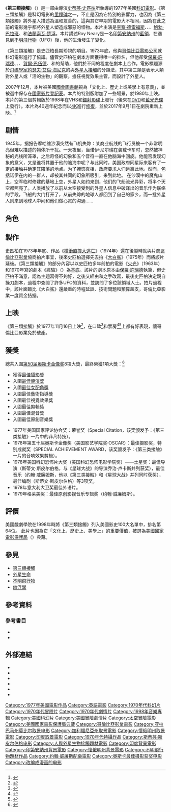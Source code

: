 {{expand language|1=en|page=|time=2019-12-27T13:59:30+00:00}}
{{noteTA
|G1=Show
|1=zh-hans:印地安納瓊斯：水晶骷髏王國;zh-hk:奪寶奇兵之水晶骷髏國;zh-tw:印地安納瓊斯：水晶骷髏王國;
|2=zh-hk:法蘭索瓦·杜魯福; zh-tw:法蘭索瓦·楚浮; zh-cn:弗朗索瓦·特吕弗;
}}
{{Otheruses|第三類接觸|subject=一部美國電影|other=人與外星生物的互動行為}}
{{Infobox Film 
| name = 第三類接觸
| original_name = ''Close Encounters of the Third Kind''
| image  = Close Encounters poster.jpg
| caption = 
| director = [[史蒂芬·史匹柏|史蒂芬·史匹柏]]
| producer = {{link-en|茱莉亞·菲利浦斯|Julia Phillips}}<br />{{link-en|麥可·菲利浦斯|Michael Phillips (producer)}}
| writer = 史蒂芬·史匹柏
| starring = [[李察·德雷福斯|李察·德雷福斯]]<br />[[法蘭索瓦·楚浮|法蘭索瓦·楚浮]]<br />{{link-en|特瑞·加爾|Teri Garr}}<br />{{link-en|梅林達·狄龍|Melinda Dillon}}
| music = [[約翰·威廉斯_(作曲家)|約翰·威廉斯]]
| cinematography = {{link-en|維爾莫斯·齊格蒙德|Vilmos Zsigmond}}
| editing = {{link-en|麥可·卡恩|Michael Kahn (film editor)}}
| studio = {{link-en|EMI Films|EMI Films}}
| distributor = [[哥倫比亞電影公司|哥倫比亞電影公司]]
| released = 1977年11月16日
| runtime = 135分鐘
| language = [[英語|英語]]
| budget = 2000萬美元
| gross  = $303,788,635
| amg_id = 
| imdb_id = tt0075860
| cn_name = 第三类接触
| hk_name = 第三類接觸
| tw_name = 第三類接觸
}}
《'''第三類接觸'''》（{{lang-en|'''''Close Encounters of the Third Kind'''''}}）是一部由導演[[史蒂芬·史匹柏|史蒂芬·史匹柏]]所執導的1977年美國[[科幻電影|科幻電影]]。《第三類接觸》是科幻電影的[[里程碑|里程碑]]之一，不止是因為它特別的影響力，也因為《第三類接觸》將外星人描述為溫和友善的，這與其它早期的電影大不相同，因為在此之前的電影幾乎都將外星人塑造成邪惡的怪物。本片主演是[[李察·德雷福斯|李察·德雷福斯]]、{{link-en|梅林達·狄龍|Melinda Dillon}}、{{link-en|特瑞·加爾|Teri Garr}}、[[鮑勃·巴拉班|鮑勃·巴拉班]]、{{link-en|卡里·加菲|Cary Guffey}}和[[法蘭索瓦·楚浮|法蘭索瓦·楚浮]]。本片講述Roy Neary是一名[[印第安納州|印第安納州]]的[[藍領|藍領]]，在遇見到[[不明飛行物|不明飛行物]]（UFO）後，他的生活發生了變化。

《第三類接觸》是史匹柏長期珍視的項目。1973年底，他與[[哥倫比亞電影公司|哥倫比亞電影公司]]就科幻電影進行了協議。儘管史匹柏在劇本方面獲得唯一的掛名，但他卻受[[保羅·許瑞德|保羅·許瑞德]]、{{link-en|約翰·希爾 (編劇家)|John Hill (screenwriter)|約翰·希爾}}、{{link-en|大衛·傑拉|David Giler}}、[[賀爾·巴伍德|賀爾·巴伍德]]、{{link-en|馬修·羅賓斯|Matthew Robbins (screenwriter)}}和{{link-en|傑裡·貝爾森|Jerry Belson}}的幫助，他們於不同的程度在劇本上合作。電影標題源於[[飛碟學|飛碟學家]][[約瑟夫·艾倫·海尼克|約瑟夫·艾倫·海尼克]]的與[[人與外星生物接觸|外星人接觸]]的分類法，其中第三類是表示人類對外星人或「活的生物」的觀察。{{link-en|道格拉斯·特蘭布|Douglas Trumbull}}擔任視覺效果主管，而{{link-en|卡羅·蘭博蒂|Carlo Rambaldi}}設計了外星人。

2007年12月，本片被美國[[國會圖書館_(美國)|國會圖書館]]視為「文化上、歷史上或美學上有意義」，並被選中保存在[[國家影片登記表|國家影片登記表]]。本片的特別版附加了一些場景，於1980年上映。本片的第三個剪輯版於1998年在VHS和[[鐳射影碟|鐳射影碟]]上發行（後來在[[DVD|DVD]]和[[藍光光碟|藍光光碟]]上發行）。本片為40週年紀念而以[[4K|4K]]進行[[數碼修復|修復]]，並於2017年9月1日在劇院重新上映。<ref>{{Cite web |url = https://finance.yahoo.com/news/apos-close-encounters-apos-returns-020800885.html |title = 'Close Encounters' returns to theaters with a 4K remaster September 1st |author = Timothy J. Seppala |date = 2017-07-27 |publisher = finance.yahoo.com |language = en |access-date = 2017-10-15 |archive-url = https://web.archive.org/web/20170803095213/https://finance.yahoo.com/news/apos-close-encounters-apos-returns-020800885.html |archive-date = 2017-08-03 |dead-url = yes }}</ref>

== 剧情 ==
1945年，据报告摩哈维沙漠突然有飞机失踪：某商业航线的飞行员被一个非常明亮但难以描述的物体所干扰。一天夜里，当诺伊·尼尔瑞在装载卡车时，忽然被神秘的光线所笼罩，之后奇怪的幻象和五个音符一直在他脑海中回旋。他能否发现幻象的意义，又是谁将其置于他的脑海中呢？与此同时，美国政府同星际来客有了一定的接触并确定其降落的地点。为了掩饰真相，政府要求人们远离此地。然而，包括诺伊在内的一群人，却被其共同的幻象所吸引，来到此地。
在沙漠中的魔鬼山上，空军临时修建的基地上空，外星人如约来到，他们的飞船流光异彩，将半个天空都照亮了。人类播放了以前从太空接受到的外星人信息中破译出的音乐作为联络的手段，飞船的大门打开了，从前失踪的地球人都回到了自己的家乡，而一批外星人则来到地球人中间和他们做心灵的沟通……

== 角色 ==

== 製作 ==

史匹柏在1973年年底、作品《[[橫衝直撞大逃亡|橫衝直撞大逃亡]]》（1974年）還在後製時就與片商[[哥倫比亞影業|哥倫比亞影業]]協商拍片事宜{{sfn|McBride|1997|p=227-229}}，後來史匹柏選擇先去拍《[[大白鯊_(電影)|大白鯊]]》（1975年）而將該片延後{{sfn|McBride|1997|p=227-229}}。《第三類接觸》的部分內容以以史匹柏多年前拍的電影《[[火光|火光]]》（1963年）和1970年寫的劇本《經驗》（{{lang|en|''Experiences''}}）為基底{{sfn|Taylor|1997|p=134-135}}。該片的劇本原本由[[保羅·許瑞德|保羅·許瑞德]]執筆，但史匹柏不滿意，認為主題寫得不夠好，之後又經由{{link-en|約翰·希爾 (編劇)|John Hill (screenwriter)|約翰·希爾}}和{{link-en|大衛·傑拉|David Giler}}之手改寫{{sfn|McBride|1997|p=260-269}}，最後史匹柏決定親自操刀劇本，過程中查閱了許多UFO的資料，並訪問了多位該領域人士{{sfn|Taylor|1997|p=137}}。拍片過程中，該片面臨比《大白鯊》還嚴重的時程延誤、技術問題{{sfn|McBride|1997|p=260-269}}和預算超支，哥倫比亞影業一度資金拮据{{sfn|McBride|1997|p=270-279}}。

==上映==

《第三類接觸》於1977年11月16日上映<ref>{{cite news|title='Close Encounters' tops $23 mil gross|date=1977-12-29|work=''[[The_Hollywood_Reporter|The Hollywood Reporter]]''|page=1}}</ref>，在口碑{{sfn|Taylor|1997|p=144-145}}<ref>{{cite web |url=https://www.rottentomatoes.com/m/close_encounters_of_the_third_kind |title=Close Encounters of the Third Kind |publisher=Fandango Media |work=Rotten Tomatoes |accessdate=2019-11-17 |archive-url=https://web.archive.org/web/20190430075206/https://www.rottentomatoes.com/m/close_encounters_of_the_third_kind/ |archive-date=2019-04-30 |dead-url=no }}</ref>和票房<ref>{{cite web | url = http://www.boxofficemojo.com/movies/?id=closeencountersofthethirdkind.htm | title = Close Encounters of the Third Kind | website = [[Box_Office_Mojo|Box Office Mojo]] | accessdate = 2008-09-12 | archive-url = https://web.archive.org/web/20181106180101/https://www.boxofficemojo.com/movies/?id=closeencountersofthethirdkind.htm | archive-date = 2018-11-06 | dead-url = no }}</ref><ref>{{cite magazine|magazine=''[[綜藝_(雜誌)|Variety]]''|date=1983-04-13|page=3|title='Tootsie' Windfall}}</ref>上都有好表現，讓哥倫比亞影業免於破產{{sfn|Taylor|1997|p=33}}。

== 獲獎 ==
總共入圍[[第50届奥斯卡金像奖|第50届奥斯卡金像奖]]8項大獎，最終榮獲1項大獎：<ref name="Oscars1978">{{Cite web |url=http://www.oscars.org/oscars/ceremonies/1978 |title=The 50th Academy Awards (1978) Nominees and Winners |accessdate=2011-10-05 |publisher=Academy of Motion Picture Arts and Sciences |website=oscars.org |archive-url=https://archive.today/20160815131933/http://www.oscars.org/oscars/ceremonies/1978 |archive-date=2016-08-15 |dead-url=no }}</ref>
* 獲得[[奧斯卡最佳攝影獎|最佳攝影獎]] 
* 入圍[[奧斯卡最佳導演獎|最佳導演獎]]
* 入圍[[奧斯卡最佳女配角獎|最佳女配角獎]]
* 入圍最佳藝術指導獎
* 入圍最佳視覺效果獎
* 入圍最佳剪輯獎
* 入圍最佳混音獎
* 入圍最佳原創音樂獎

* 1977年美国国家评论协会奖：荣誉奖（Special Citation，该奖颁发予：《第三类接触》一片中的非凡特技）。
* 1978年第五十届奥斯卡金像奖（美国影艺学院奖·OSCAR）：最佳摄影奖，特别成就奖（SPECIAL ACHIEVEMENT AWARD，该奖颁发予：《第三类接触》一片的音响效果剪辑）。
* 1978年美国科幻恐怖片大奖（美国科幻恐怖电影学院奖）——土星奖：最佳导演（斯蒂文·斯皮尔伯格，与《星球大战》的导演乔治·卢卡斯并列获奖），最佳音乐（约翰·威廉姆斯，他以《第三类接触》和《星球大战》并列同时获奖），最佳编剧（斯蒂文·斯皮尔伯格）等3项奖。
* 1978年意大利大卫奖最佳外语片。
* 1979年格莱美奖：最佳原创影视音乐专辑奖（约翰·威廉姆斯）。

== 評價 ==
美國戲劇學院在1998年時將《第三類接觸》列入美國影史100大名單中，排名第64位。
此片也因為它「文化上、歷史上、美學上」的重要價值，被選為[[美國國家電影保護局|美國國家電影保護局]]（{{lang|en|National Film Preservation Board}}）典藏。

== 參見 ==
* [[第三類接觸|第三類接觸]]
* [[外星生命|外星生命]]
* [[不明飛行物|不明飛行物]]
* [[幽浮學|幽浮學]]

== 參考資料 ==
{{reflist|30em}}

=== 參考書目 ===
{{refbegin|35em}}
*{{cite book|last=McBride |first=Joseph |title=Steven Spielberg |publisher=Faber and Faber |year=1997 |isbn=0-571-19177-0|ref=harv}}
*{{cite book|last=Taylor |first=Philip M. |coauthors=蘇千玲譯 |title=《大導演史蒂芬史匹柏》 |year=1997 |publisher=方智出版社 |ISBN=957-679-419-6 |location=臺灣 |language=zh-tw |ref=harv}}
{{refend}}

== 外部連結 ==
* {{imdb title|0075860|第三類接觸}}
* {{rotten-tomatoes|close_encounters_of_the_third_kind|第三類接觸}}
* {{metacritic film|close-encounters-of-the-third-kind|第三類接觸}}
* {{douban|1298405|第三類接觸}}
* {{mojo title|closeencountersofthethirdkind|第三類接觸}}
* {{Amg movie|10031|第三類接觸}}

{{史蒂芬·史匹柏}}
{{Authority control}}
{{DEFAULTSORT:Close Encounters of the Third Kind}}

[[Category:1977年美國電影作品|Category:1977年美國電影作品]]
[[Category:英語電影|Category:英語電影]]
[[Category:1970年代科幻片|Category:1970年代科幻片]]
[[Category:1970年代冒險片|Category:1970年代冒險片]]
[[Category:1970年代劇情片|Category:1970年代劇情片]]
[[Category:1998年音樂專輯|Category:1998年音樂專輯]]
[[Category:美國科幻片|Category:美國科幻片]]
[[Category:美國冒險劇情片|Category:美國冒險劇情片]]
[[Category:太空冒險電影|Category:太空冒險電影]]
[[Category:美國國家電影保護局典藏|Category:美國國家電影保護局典藏]]
[[Category:哥倫比亞影業電影|Category:哥倫比亞影業電影]]
[[Category:亚拉巴马州莫比尔取景电影|Category:亚拉巴马州莫比尔取景电影]]
[[Category:加利福尼亞州取景電影|Category:加利福尼亞州取景電影]]
[[Category:懷俄明州取景電影|Category:懷俄明州取景電影]]
[[Category:印度取景電影|Category:印度取景電影]]
[[Category:1970年代特攝作品|Category:1970年代特攝作品]]
[[Category:斯蒂芬·斯皮尔伯格电影|Category:斯蒂芬·斯皮尔伯格电影]]
[[Category:人與外星生物接觸題材電影|Category:人與外星生物接觸題材電影]]
[[Category:印度背景電影|Category:印度背景電影]]
[[Category:印第安納州背景電影|Category:印第安納州背景電影]]
[[Category:懷俄明州背景電影|Category:懷俄明州背景電影]]
[[Category:不明飛行物題材作品|Category:不明飛行物題材作品]]
[[Category:約翰·威廉斯配樂電影|Category:約翰·威廉斯配樂電影]]
[[Category:奥斯卡最佳摄影获奖电影|Category:奥斯卡最佳摄影获奖电影]]
[[Category:改编成漫画的电影|Category:改编成漫画的电影]]